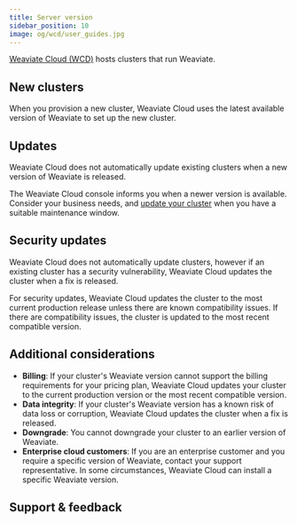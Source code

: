 ```yaml
---
title: Server version
sidebar_position: 10
image: og/wcd/user_guides.jpg
---
```


[Weaviate Cloud (WCD)](https://console.weaviate.cloud/) hosts clusters that run Weaviate.

## New clusters

When you provision a new cluster, Weaviate Cloud uses the latest available version of Weaviate to set up the new cluster.

## Updates

Weaviate Cloud does not automatically update existing clusters when a new version of Weaviate is released.

The Weaviate Cloud console informs you when a newer version is available. Consider your business needs, and [update your cluster](/docs/cloud/platform/version) when you have a suitable maintenance window.

<!-- TODO[g-despot]: Add update notification example -->


<Downtime125Note />

## Security updates

Weaviate Cloud does not automatically update clusters, however if an existing cluster has a security vulnerability, Weaviate Cloud updates the cluster when a fix is released.

For security updates, Weaviate Cloud updates the cluster to the most current production release unless there are known compatibility issues. If there are compatibility issues, the cluster is updated to the most recent compatible version.

## Additional considerations

- **Billing**: If your cluster's Weaviate version cannot support the billing requirements for your pricing plan, Weaviate Cloud updates your cluster to the current production version or the most recent compatible version.
- **Data integrity**: If your cluster's Weaviate version has a known risk of data loss or corruption, Weaviate Cloud updates the cluster when a fix is released.
- **Downgrade**: You cannot downgrade your cluster to an earlier version of Weaviate.
- **Enterprise cloud customers**: If you are an enterprise customer and you require a specific version of Weaviate, contact your support representative. In some circumstances, Weaviate Cloud can install a specific Weaviate version.

## Support & feedback


<SupportAndTrouble />
